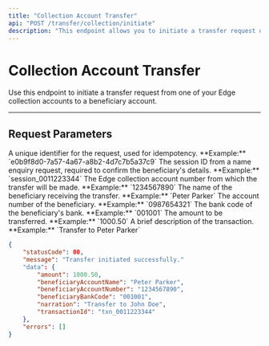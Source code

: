 ```yaml
---
title: "Collection Account Transfer"
api: "POST /transfer/collection/initiate"
description: "This endpoint allows you to initiate a transfer request directly from one of your Edge collection accounts."
---
```


# Collection Account Transfer

Use this endpoint to initiate a transfer request from one of your Edge collection accounts to a beneficiary account.

---

## Request Parameters

<ParamField header="requestId" type="string" required>
	A unique identifier for the request, used for idempotency. **Example:**
	`e0b9f8d0-7a57-4a67-a8b2-4d7c7b5a37c9`
</ParamField>

<ParamField body="nameEnquirySessionId" type="string" required>
	The session ID from a name enquiry request, required to confirm the
	beneficiary's details. **Example:** `session_0011223344`
</ParamField>

<ParamField body="debitAccountNumber" type="string" required>
	The Edge collection account number from which the transfer will be made.
	**Example:** `1234567890`
</ParamField>

<ParamField body="beneficiaryName" type="string" required>
	The name of the beneficiary receiving the transfer. **Example:** `Peter
	Parker`
</ParamField>

<ParamField body="beneficiaryAccountNumber" type="string" required>
	The account number of the beneficiary. **Example:** `0987654321`
</ParamField>

<ParamField body="beneficiaryBankCode" type="string" required>
	The bank code of the beneficiary's bank. **Example:** `001001`
</ParamField>

<ParamField body="amount" type="double" required>
	The amount to be transferred. **Example:** `1000.50`
</ParamField>

<ParamField body="narration" type="string" optional>
	A brief description of the transaction. **Example:** `Transfer to Peter
	Parker`
</ParamField>

<ResponseExample>

```json
{
	"statusCode": 00,
	"message": "Transfer initiated successfully."
	"data": {
		"amount": 1000.50,
		"beneficiaryAccountName": "Peter Parker",
		"beneficiaryAccountNumber": "1234567890",
		"beneficiaryBankCode": "001001",
		"narration": "Transfer to John Doe",
		"transactionId": "txn_0011223344"
	},
	"errors": []
}
```

</ResponseExample>

